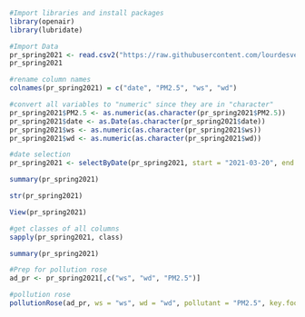 ```r
#Import libraries and install packages
library(openair)
library(lubridate)
```

```r
#Import Data
pr_spring2021 <- read.csv2("https://raw.githubusercontent.com/lourdesvera/Community_Air_Montoring/master/Wind_Analyses/Wind%20Pollution%202%20yrs.csv", header = TRUE, sep = ",", stringsAsFactors = FALSE)
pr_spring2021
```

```r
#rename column names
colnames(pr_spring2021) = c("date", "PM2.5", "ws", "wd")
```

```r
#convert all variables to "numeric" since they are in "character"
pr_spring2021$PM2.5 <- as.numeric(as.character(pr_spring2021$PM2.5))
pr_spring2021$date <- as.Date(as.character(pr_spring2021$date))
pr_spring2021$ws <- as.numeric(as.character(pr_spring2021$ws))
pr_spring2021$wd <- as.numeric(as.character(pr_spring2021$wd))
```

```r
#date selection
pr_spring2021 <- selectByDate(pr_spring2021, start = "2021-03-20", end = "2021-06-20")
```

```r
summary(pr_spring2021)
```

```r
str(pr_spring2021)
```

```r
View(pr_spring2021)
```

```r
#get classes of all columns
sapply(pr_spring2021, class)
```

```r
summary(pr_spring2021)
```

```r
#Prep for pollution rose
ad_pr <- pr_spring2021[,c("ws", "wd", "PM2.5")]
```

```r
#pollution rose
pollutionRose(ad_pr, ws = "ws", wd = "wd", pollutant = "PM2.5", key.footer = "Spring 2021 PM2.5 Plot in Armourdale, KS (ug/m^3)", key.position = "right", breaks = c(0,15,30,45,60,100), grid.line = 5, key = list(labels = c("0-15", "16-30", "31-45", "46-60", "60+")))
```

